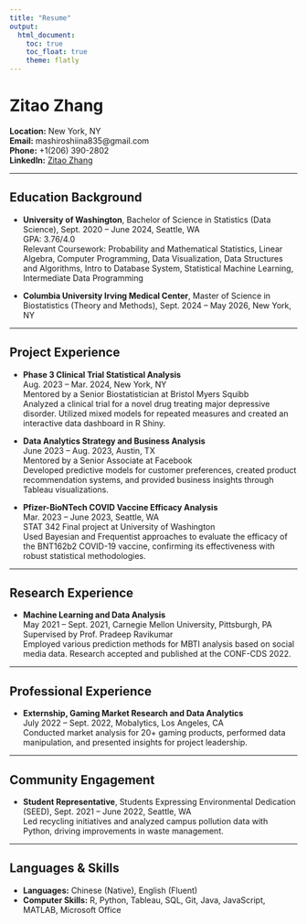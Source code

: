```yaml
---
title: "Resume"
output: 
  html_document:
    toc: true
    toc_float: true
    theme: flatly
---
```


# Zitao Zhang

**Location:** New York, NY  
**Email:** mashiroshiina835@gmail.com  
**Phone:** +1(206) 390-2802  
**LinkedIn:** [Zitao Zhang](https://www.linkedin.com/in/zitao-zhang-b69274228/)  

---

## Education Background

- **University of Washington**, Bachelor of Science in Statistics (Data Science), Sept. 2020 – June 2024, Seattle, WA  
  GPA: 3.76/4.0  
  Relevant Coursework: Probability and Mathematical Statistics, Linear Algebra, Computer Programming, Data Visualization, Data Structures and Algorithms, Intro to Database System, Statistical Machine Learning, Intermediate Data Programming

- **Columbia University Irving Medical Center**, Master of Science in Biostatistics (Theory and Methods), Sept. 2024 – May 2026, New York, NY  

---

## Project Experience

- **Phase 3 Clinical Trial Statistical Analysis**  
  Aug. 2023 – Mar. 2024, New York, NY  
  Mentored by a Senior Biostatistician at Bristol Myers Squibb  
  Analyzed a clinical trial for a novel drug treating major depressive disorder. Utilized mixed models for repeated measures and created an interactive data dashboard in R Shiny.

- **Data Analytics Strategy and Business Analysis**  
  June 2023 – Aug. 2023, Austin, TX  
  Mentored by a Senior Associate at Facebook  
  Developed predictive models for customer preferences, created product recommendation systems, and provided business insights through Tableau visualizations.

- **Pfizer-BioNTech COVID Vaccine Efficacy Analysis**  
  Mar. 2023 – June 2023, Seattle, WA  
  STAT 342 Final project at University of Washington  
  Used Bayesian and Frequentist approaches to evaluate the efficacy of the BNT162b2 COVID-19 vaccine, confirming its effectiveness with robust statistical methodologies.

---

## Research Experience

- **Machine Learning and Data Analysis**  
  May 2021 – Sept. 2021, Carnegie Mellon University, Pittsburgh, PA  
  Supervised by Prof. Pradeep Ravikumar  
  Employed various prediction methods for MBTI analysis based on social media data. Research accepted and published at the CONF-CDS 2022.

---

## Professional Experience

- **Externship, Gaming Market Research and Data Analytics**  
  July 2022 – Sept. 2022, Mobalytics, Los Angeles, CA  
  Conducted market analysis for 20+ gaming products, performed data manipulation, and presented insights for project leadership.

---

## Community Engagement

- **Student Representative**, Students Expressing Environmental Dedication (SEED), Sept. 2021 – June 2022, Seattle, WA  
  Led recycling initiatives and analyzed campus pollution data with Python, driving improvements in waste management.

---

## Languages & Skills

- **Languages:** Chinese (Native), English (Fluent)
- **Computer Skills:** R, Python, Tableau, SQL, Git, Java, JavaScript, MATLAB, Microsoft Office
